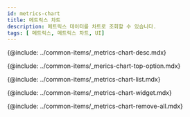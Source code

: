 ```yaml
---
id: metrics-chart
title: 메트릭스 차트
description: 메트릭스 데이터를 차트로 조회할 수 있습니다. 
tags: [ 메트릭스, 메트릭스 차트, UI]
---
```



<Note product='PostgreSQL' link='../postgresql-v1/metrics-chart' />

<!-- 개요-->
{@include: ../common-items/_metrics-chart-desc.mdx}

<ProdImg img='metrics-chart-all.png' desc='' />

<!-- 상단 옵션-->
{@include: ../common-items/_merics-chart-top-option.mdx}

<!-- 지표 목록-->
{@include: ../common-items/_metrics-chart-list.mdx} 

<!-- 차트 위젯-->
{@include: ../common-items/_metrics-chart-widget.mdx} 

<!-- 위젯 전체 삭제-->
{@include: ../common-items/_metrics-chart-remove-all.mdx}